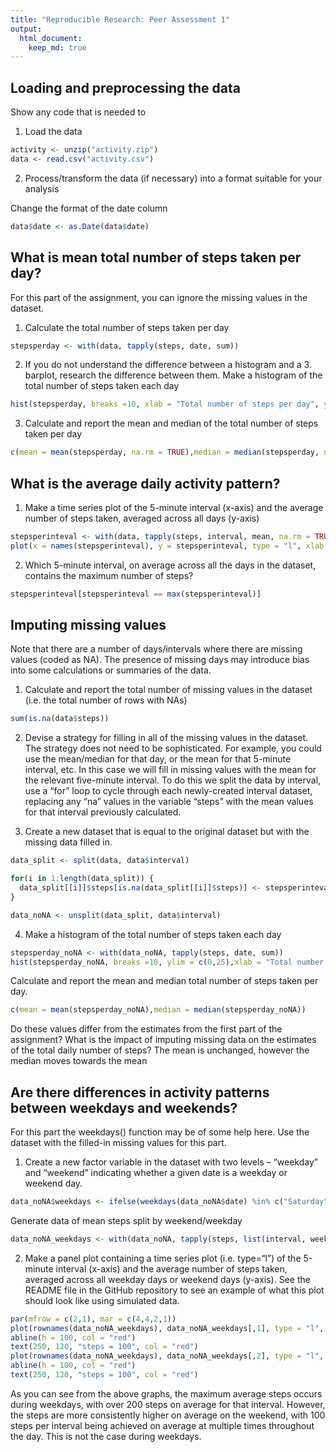 ```yaml
---
title: "Reproducible Research: Peer Assessment 1"
output: 
  html_document:
    keep_md: true
---
```



## Loading and preprocessing the data
Show any code that is needed to

1. Load the data
```r
activity <- unzip("activity.zip")
data <- read.csv("activity.csv")
```


2. Process/transform the data (if necessary) into a format suitable for your analysis

Change the format of the date column
```r
data$date <- as.Date(data$date)

```


## What is mean total number of steps taken per day?

For this part of the assignment, you can ignore the missing values in the dataset.

1. Calculate the total number of steps taken per day
```r
stepsperday <- with(data, tapply(steps, date, sum))
```

2. If you do not understand the difference between a histogram and a 3. barplot, research the difference between them. Make a histogram of the total number of steps taken each day
```r
hist(stepsperday, breaks =10, xlab = "Total number of steps per day", ylim = c(0,25), main = "Histogram of total number of steps per day (NAs ignored)")
```

3. Calculate and report the mean and median of the total number of steps taken per day
```r
c(mean = mean(stepsperday, na.rm = TRUE),median = median(stepsperday, na.rm = TRUE))

```

## What is the average daily activity pattern?

1. Make a time series plot of the 5-minute interval (x-axis) and the average number of steps taken, averaged across all days (y-axis)
```r
stepsperinteval <- with(data, tapply(steps, interval, mean, na.rm = TRUE))
plot(x = names(stepsperinteval), y = stepsperinteval, type = "l", xlab = "interval", ylab = "average steps")

```

2. Which 5-minute interval, on average across all the days in the dataset, contains the maximum number of steps?
```r
stepsperinteval[stepsperinteval == max(stepsperinteval)]
```

## Imputing missing values

Note that there are a number of days/intervals where there are missing values (coded as NA). The presence of missing days may introduce bias into some calculations or summaries of the data.

1. Calculate and report the total number of missing values in the dataset (i.e. the total number of rows with NAs)
```r
sum(is.na(data$steps))
```


2. Devise a strategy for filling in all of the missing values in the dataset. The strategy does not need to be sophisticated. For example, you could use the mean/median for that day, or the mean for that 5-minute interval, etc.
In this case we will fill in missing values with the mean for the relevant five-minute interval.
To do this we split the data by interval, use a "for" loop to cycle through each newly-created interval dataset, replacing any "na" values in the variable "steps" with the mean values for that interval previously calculated.

3. Create a new dataset that is equal to the original dataset but with the missing data filled in.
```r
data_split <- split(data, data$interval)

for(i in 1:length(data_split)) {
  data_split[[i]]$steps[is.na(data_split[[i]]$steps)] <- stepsperinteval[i]
}

data_noNA <- unsplit(data_split, data$interval)
```

4. Make a histogram of the total number of steps taken each day 
```r
stepsperday_noNA <- with(data_noNA, tapply(steps, date, sum))
hist(stepsperday_noNA, breaks =10, ylim = c(0,25),xlab = "Total number of steps per day", main = "Histogram of total number of steps per day (NAs changed)")
```

Calculate and report the mean and median total number of steps taken per day.
```r
c(mean = mean(stepsperday_noNA),median = median(stepsperday_noNA))
```

Do these values differ from the estimates from the first part of the assignment? What is the impact of imputing missing data on the estimates of the total daily number of steps? The mean is unchanged, however the median moves towards the mean

## Are there differences in activity patterns between weekdays and weekends?

For this part the weekdays() function may be of some help here. Use the dataset with the filled-in missing values for this part.

1. Create a new factor variable in the dataset with two levels – “weekday” and “weekend” indicating whether a given date is a weekday or weekend day.
```r
data_noNA$weekdays <- ifelse(weekdays(data_noNA$date) %in% c("Saturday","Sunday"), "weekend", "weekday")

```

Generate data of mean steps split by weekend/weekday
```r
data_noNA_weekdays <- with(data_noNA, tapply(steps, list(interval, weekdays), mean))
```

2. Make a panel plot containing a time series plot (i.e. type="l") of the 5-minute interval (x-axis) and the average number of steps taken, averaged across all weekday days or weekend days (y-axis). See the README file in the GitHub repository to see an example of what this plot should look like using simulated data.
```r
par(mfrow = c(2,1), mar = c(4,4,2,1))
plot(rownames(data_noNA_weekdays), data_noNA_weekdays[,1], type = "l", main = colnames(data_noNA_weekdays)[1], xlab = "Interval", ylab = "average steps", ylim = c(0,250))
abline(h = 100, col = "red")
text(250, 120, "steps = 100", col = "red")
plot(rownames(data_noNA_weekdays), data_noNA_weekdays[,2], type = "l", main = colnames(data_noNA_weekdays)[2], xlab = "Interval", ylab = "average steps", ylim = c(0,250))
abline(h = 100, col = "red")
text(250, 120, "steps = 100", col = "red")
```

As you can see from the above graphs, the maximum average steps occurs during weekdays, with over 200 steps on average for that interval. However, the steps are more consistently higher on average on the weekend, with 100 steps per interval being achieved on average at multiple times throughout the day. This is not the case during weekdays.